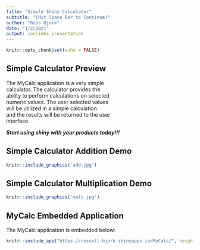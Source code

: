 ```yaml
---
title: "Simple Shiny Calculator"
subtitle: "(Hit Space Bar to Continue)"
author: "Russ Bjork"
date: "1/2/2021"
output: ioslides_presentation
---
```


```r
knitr::opts_chunk$set(echo = FALSE)
```


## Simple Calculator Preview

The MyCalc application is a very simple  
calculator. The calculator provides the  
ability to perform calculations on selected  
numeric values.  The user selected values  
will be utilized in a simple calculation  
and the results will be returned to the user  
interface.


***Start using shiny with your products today!!!***

## Simple Calculator Addition Demo

```r
knitr::include_graphics('add.jpg')
```

## Simple Calculator Multiplication Demo

```r
knitr::include_graphics('mult.jpg')
```

## MyCalc Embedded Application

The MyCalc application is embedded below:  

```r
knitr::include_app("https://russell-bjork.shinyapps.io/MyCalc/", height = "400px")
```

